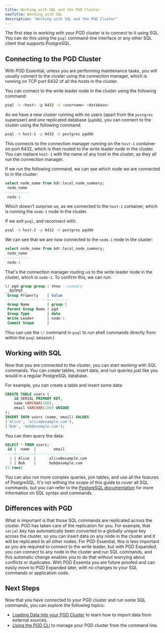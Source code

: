 ```yaml
---
title: Working with SQL and the PGD Cluster
navTitle: Working with SQL
description: "Working with SQL and the PGD Cluster"
---
```


The first step in working with your PGD cluster is to connect to it using SQL. You can do this using the `psql` command-line interface or any other SQL client that supports PostgreSQL.

## Connecting to the PGD Cluster

With PGD Essential, unless you are performing maintenance tasks, you will usually connect to the cluster using the connection manager, which is running on TCP port 6432 of all the hosts in the cluster.

You can connect to the write leader node in the cluster using the following command:

```bash
psql -h <host> -p 6432 -U <username> <database>
```

As we have a new cluster running with no users (apart from the `postgres` superuser) and one replicated database (`pgddb`), you can connect to the cluster using the following command:

```bash
psql -h host-1 -p 6432 -U postgres pgddb
```

This connects to the connection manager running on the `host-1` container on port 6432, which is then routed to the write leader node in the cluster. You can replace `host-1` with the name of any host in the cluster, as they all run the connection manager.

If we run the following command, we can see which node we are connected to in the cluster:

```sql
select node_name from bdr.local_node_summary;
 node_name
-----------
 node-1
```

Which doesn't surprise us, as we connected to the `host-1` container, which is running the `node-1` node in the cluster.

If we exit `psql`, and reconnect with:

```bash
psql -h host-2 -p 6432 -U postgres pgddb
```

We can see that we are now connected to the `node-1` node in the cluster:

```sql
select node_name from bdr.local_node_summary;
 node_name
-----------
 node-1
```

That's the connection manager routing us to the write leader node in the cluster, which is `node-1`. To confirm this, we can run:

```sql
\! pgd group group-1 show --summary
__OUTPUT__
 Group Property    | Value
-------------------+---------
 Group Name        | group-1
 Parent Group Name | pgd
 Group Type        | data
 Write Leader      | node-1
 Commit Scope      |
```

(You can use the `\!` command in `psql` to run shell commands directly from within the `psql` session.)

## Working with SQL

Now that you are connected to the cluster, you can start working with SQL commands. You can create tables, insert data, and run queries just like you would in a regular PostgreSQL database.

For example, you can create a table and insert some data:

```sql
CREATE TABLE users (
    id SERIAL PRIMARY KEY,
    name VARCHAR(100),
    email VARCHAR(100) UNIQUE
);
INSERT INTO users (name, email) VALUES
('Alice', 'alice@example.com'),
('Bob', 'bob@example.com');
```

You can then query the data:

```sql
SELECT * FROM users;
 id |  name  |        email
----+--------+---------------------
  2 | Alice  |      alice@example.com
  3 | Bob    |      bob@example.com     
(2 rows)    
```

You can also run more complex queries, join tables, and use all the features of PostgreSQL. It's not withing the scope of this guide to cover all SQL commands, but you can refer to the [PostgreSQL documentation](https://www.postgresql.org/docs/current/sql.html) for more information on SQL syntax and commands.

## Differences with PGD

What is important is that those SQL commands are replicated across the cluster. PGD has taken care of the replication for you. For example, that `serial` key has automatically been converted to a globally unique key across the cluster, so you can insert data on any node in the cluster and it will be replicated to all other nodes. For PGD Essential, this is less important as you are required to connect to the write leader, but with PGD Expanded, you can connect to any node in the cluster and run SQL commands, and this automatic change enables you to do that without worrying about conflicts or duplicates. With PGD Essentia you are future proofed and can easily move to PGD Expanded later, with no changes to your SQL commands or application code.

## Next Steps

Now that you have connected to your PGD cluster and run some SQL commands, you can explore the following topics:

- [Loading Data into your PGD Cluster](loading-data) to learn how to import data from external sources.
- [Using the PGD CLI](using-cli) to manage your PGD cluster from the command line.

